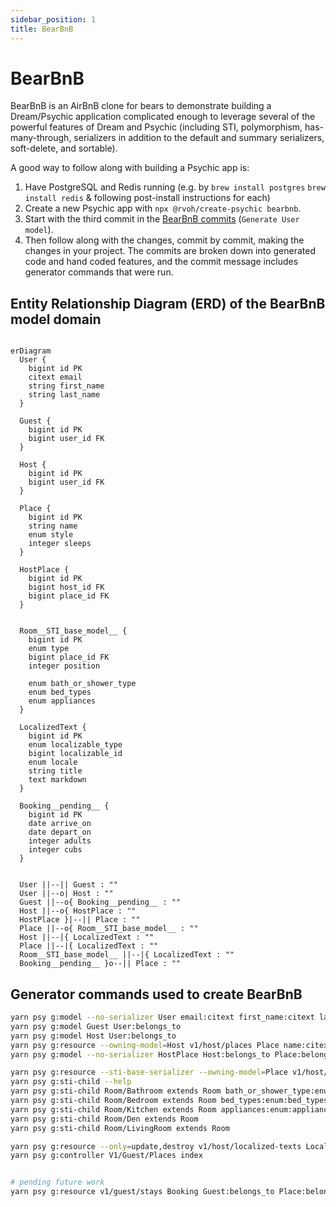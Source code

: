 ```yaml
---
sidebar_position: 1
title: BearBnB
---
```


# BearBnB

BearBnB is an AirBnB clone for bears to demonstrate building a Dream/Psychic application complicated enough to leverage several of the powerful features of Dream and Psychic (including STI, polymorphism, has-many-through, serializers in addition to the default and summary serializers, soft-delete, and sortable).

A good way to follow along with building a Psychic app is:

1. Have PostgreSQL and Redis running (e.g. by `brew install postgres` `brew install redis` & following post-install instructions for each)
2. Create a new Psychic app with `npx @rvoh/create-psychic bearbnb`.
3. Start with the third commit in the [BearBnB commits](https://github.com/rvohealth/bearbnb/commits/main/) (`Generate User model`).
4. Then follow along with the changes, commit by commit, making the changes in your project. The commits are broken down into generated code and hand coded features, and the commit message includes generator commands that were run.

## Entity Relationship Diagram (ERD) of the BearBnB model domain

```mermaid

erDiagram
  User {
    bigint id PK
    citext email
    string first_name
    string last_name
  }

  Guest {
    bigint id PK
    bigint user_id FK
  }

  Host {
    bigint id PK
    bigint user_id FK
  }

  Place {
    bigint id PK
    string name
    enum style
    integer sleeps
  }

  HostPlace {
    bigint id PK
    bigint host_id FK
    bigint place_id FK
  }


  Room__STI_base_model__ {
    bigint id PK
    enum type
    bigint place_id FK
    integer position

    enum bath_or_shower_type
    enum bed_types
    enum appliances
  }

  LocalizedText {
    bigint id PK
    enum localizable_type
    bigint localizable_id
    enum locale
    string title
    text markdown
  }

  Booking__pending__ {
    bigint id PK
    date arrive_on
    date depart_on
    integer adults
    integer cubs
  }


  User ||--|| Guest : ""
  User ||--o| Host : ""
  Guest ||--o{ Booking__pending__ : ""
  Host ||--o{ HostPlace : ""
  HostPlace }|--|| Place : ""
  Place ||--o{ Room__STI_base_model__ : ""
  Host ||--|{ LocalizedText : ""
  Place ||--|{ LocalizedText : ""
  Room__STI_base_model__ ||--|{ LocalizedText : ""
  Booking__pending__ }o--|| Place : ""
```

## Generator commands used to create BearBnB

```sh
yarn psy g:model --no-serializer User email:citext first_name:citext last_name:citext
yarn psy g:model Guest User:belongs_to
yarn psy g:model Host User:belongs_to
yarn psy g:resource --owning-model=Host v1/host/places Place name:citext style:enum:place_styles:cottage,cabin,lean_to,treehouse,tent,cave,dump
yarn psy g:model --no-serializer HostPlace Host:belongs_to Place:belongs_to deleted_at:datetime:optional

yarn psy g:resource --sti-base-serializer --owning-model=Place v1/host/places/rooms Room type:enum:room_types:Bathroom,Bedroom,Kitchen,Den,
yarn psy g:sti-child --help
yarn psy g:sti-child Room/Bathroom extends Room bath_or_shower_type:enum:bath_or_shower_types:bath,shower,bath_and_shower,none:optional
yarn psy g:sti-child Room/Bedroom extends Room bed_types:enum:bed_types:twin,bunk,queen,king,cot,sofabed
yarn psy g:sti-child Room/Kitchen extends Room appliances:enum:appliance_types:stove,oven,microwave,dishwasher
yarn psy g:sti-child Room/Den extends Room
yarn psy g:sti-child Room/LivingRoom extends Room

yarn psy g:resource --only=update,destroy v1/host/localized-texts LocalizedText localizable_type:enum:localized_types:Host,Place,Room
yarn psy g:controller V1/Guest/Places index


# pending future work
yarn psy g:resource v1/guest/stays Booking Guest:belongs_to Place:belongs_to arrive_on:date depart_on:date adults:integer cubs:integer
```
